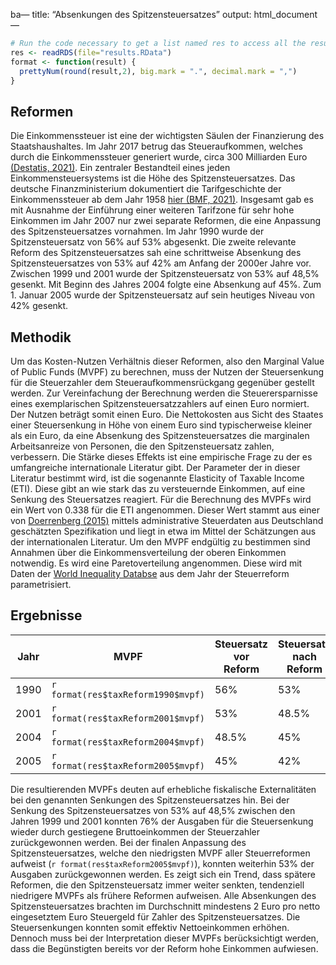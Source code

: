 ba---
title: "Absenkungen des Spitzensteuersatzes"
output: html_document
---

```r
# Run the code necessary to get a list named res to access all the results. (Returned from listifyResults(.)) Probably it makes sense to load from disk, because caluclating every time is really slow.
res <- readRDS(file="results.RData")
format <- function(result) {
  prettyNum(round(result,2), big.mark = ".", decimal.mark = ",")
}
```

## Reformen
 Die Einkommenssteuer ist eine der wichtigsten Säulen der Finanzierung des Staatshaushaltes. Im Jahr 2017 betrug das Steueraufkommen, welches durch die Einkommenssteuer generiert wurde, circa 300 Milliarden Euro [(Destatis, 2021)](https://www.destatis.de/DE/Themen/Staat/Steuern/Lohnsteuer-Einkommensteuer/Tabellen/gde.html). Ein zentraler Bestandteil eines jeden Einkommensteuersystems ist die Höhe des Spitzensteuersatzes. Das deutsche Finanzministerium dokumentiert die Tarifgeschichte der Einkommenssteuer ab dem Jahr 1958 [hier (BMF, 2021)](https://www.bmf-steuerrechner.de/ekst/eingabeformekst.xhtml). Insgesamt gab es mit Ausnahme der Einführung einer weiteren Tarifzone für sehr hohe Einkommen im Jahr 2007 nur zwei separate Reformen, die eine Anpassung des Spitzensteuersatzes vornahmen. Im Jahr 1990 wurde der Spitzensteuersatz von 56% auf 53% abgesenkt. Die zweite relevante Reform des Spitzensteuersatzes sah eine schrittweise Absenkung des Spitzensteuersatzes von 53% auf 42% am Anfang der 2000er Jahre vor. Zwischen 1999 und 2001 wurde der Spitzensteuersatz von 53% auf 48,5% gesenkt. Mit Beginn des Jahres 2004 folgte eine Absenkung auf 45%. Zum 1. Januar 2005 wurde der Spitzensteuersatz auf sein heutiges Niveau von 42% gesenkt.

## Methodik
 Um das Kosten-Nutzen Verhältnis dieser Reformen, also den Marginal Value of Public Funds (MVPF) zu berechnen, muss der Nutzen der Steuersenkung für die Steuerzahler dem Steueraufkommensrückgang gegenüber gestellt werden. Zur Vereinfachung der Berechnung werden die Steuerersparnisse eines exemplarischen Spitzensteuersatzzahlers auf einen Euro normiert. Der Nutzen beträgt somit einen Euro. Die Nettokosten aus Sicht des Staates einer Steuersenkung in Höhe von einem Euro sind typischerweise kleiner als ein Euro, da eine Absenkung des Spitzensteuersatzes die marginalen Arbeitsanreize von Personen, die den Spitzensteuersatz zahlen, verbessern. Die Stärke dieses Effekts ist eine empirische Frage zu der es umfangreiche internationale Literatur gibt. Der Parameter der in dieser Literatur bestimmt wird, ist die sogenannte Elasticity of Taxable Income (ETI). Diese gibt an wie stark das zu versteuernde Einkommen, auf eine Senkung des Steuersatzes reagiert. Für die Berechnung des MVPFs wird ein Wert von 0.338 für die ETI angenommen. Dieser Wert stammt aus einer von [Doerrenberg (2015)](https://www.cesifo.org/DocDL/cesifo1_wp5369.pdf) mittels administrative Steuerdaten aus Deutschland geschätzten Spezifikation und liegt in etwa im Mittel der Schätzungen aus der internationalen Literatur. Um den MVPF endgültig zu bestimmen sind Annahmen über die Einkommensverteilung der oberen Einkommen notwendig. Es wird eine Paretoverteilung angenommen. Diese wird mit Daten der [World Inequality Databse](https://wid.world) aus dem Jahr der Steuerreform parametrisiert.

## Ergebnisse

 Jahr | MVPF | Steuersatz vor Reform | Steuersatz nach Reform
 ------------- | ------------- | ------------- | -------------
 1990 |  `r format(res$taxReform1990$mvpf)` | 56% | 53%
 2001 |  `r format(res$taxReform2001$mvpf)` | 53% | 48.5%
 2004 |  `r format(res$taxReform2004$mvpf)` | 48.5% | 45%
 2005 |  `r format(res$taxReform2005$mvpf)` | 45% | 42%

 Die resultierenden MVPFs deuten auf erhebliche fiskalische Externalitäten bei den genannten Senkungen des Spitzensteuersatzes hin. Bei der Senkung des Spitzensteuersatzes von 53% auf 48,5% zwischen den Jahren 1999 und 2001 konnten 76% der Ausgaben für die Steuersenkung wieder durch gestiegene Bruttoeinkommen der Steuerzahler zurückgewonnen werden. Bei der finalen Anpassung des Spitzensteuersatzes, welche den niedrigsten MVPF aller Steuerreformen aufweist (`r format(res$taxReform2005$mvpf)`), konnten weiterhin 53% der Ausgaben zurückgewonnen werden. Es zeigt sich ein Trend, dass spätere Reformen, die den Spitzensteuersatz immer weiter senkten, tendenziell niedrigere MVPFs als frühere Reformen aufweisen. Alle Absenkungen des Spitzensteuersatzes brachten im Durchschnitt mindestens 2 Euro pro netto eingesetztem Euro Steuergeld für Zahler des Spitzensteuersatzes. Die Steuersenkungen konnten somit effektiv Nettoeinkommen erhöhen. Dennoch muss bei der Interpretation dieser MVPFs berücksichtigt werden, dass die Begünstigten bereits vor der Reform hohe Einkommen aufwiesen.
